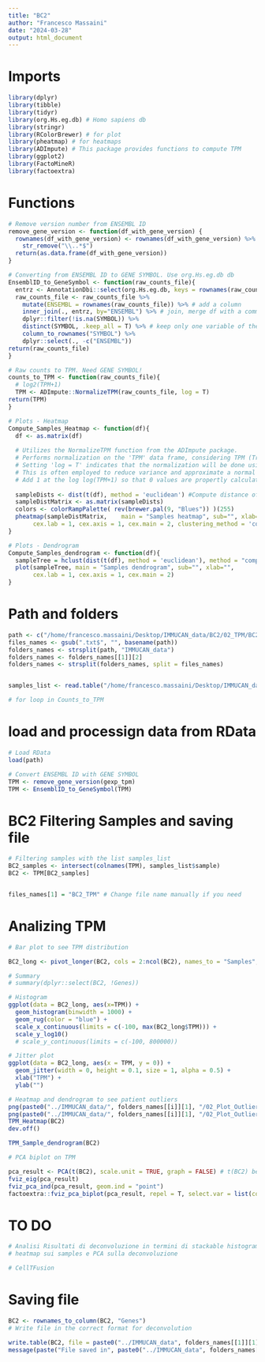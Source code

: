 ```yaml
---
title: "BC2"
author: "Francesco Massaini"
date: "2024-03-28"
output: html_document
---
```


# Imports
```r
library(dplyr)
library(tibble)
library(tidyr)
library(org.Hs.eg.db) # Homo sapiens db
library(stringr)
library(RColorBrewer) # for plot
library(pheatmap) # for heatmaps
library(ADImpute) # This package provides functions to compute TPM
library(ggplot2)
library(FactoMineR)
library(factoextra)
```

# Functions
```r
# Remove version number from ENSEMBL ID
remove_gene_version <- function(df_with_gene_version) {
  rownames(df_with_gene_version) <- rownames(df_with_gene_version) %>% 
    str_remove("\\..*$") 
  return(as.data.frame(df_with_gene_version))
}

# Converting from ENSEMBL ID to GENE SYMBOL. Use org.Hs.eg.db db 
EnsemblID_to_GeneSymbol <- function(raw_counts_file){
  entrz <- AnnotationDbi::select(org.Hs.eg.db, keys = rownames(raw_counts_file), columns = "SYMBOL", keytype = "ENSEMBL") # keys are the data to overlap. columns is the column to replace and keytype is the column where to find corrispondences   # entrz is a df storing ENSEMBL ID and GENE SYMBOLS. ENSEMBL ID are selected by the ROW NAMES of your raw_counts_file 
  raw_counts_file <- raw_counts_file %>%
    mutate(ENSEMBL = rownames(raw_counts_file)) %>% # add a column
    inner_join(., entrz, by="ENSEMBL") %>% # join, merge df with a common column (ENSEMBL)
    dplyr::filter(!is.na(SYMBOL)) %>%
    distinct(SYMBOL, .keep_all = T) %>% # keep only one variable of the duplicated symbols
    column_to_rownames("SYMBOL") %>% 
    dplyr::select(., -c("ENSEMBL"))
return(raw_counts_file)  
}

# Raw counts to TPM. Need GENE SYMBOL!
counts_to_TPM <- function(raw_counts_file){
  # log2(TPM+1) 
  TPM <- ADImpute::NormalizeTPM(raw_counts_file, log = T)
return(TPM)  
}

# Plots - Heatmap
Compute_Samples_Heatmap <- function(df){
  df <- as.matrix(df)
  
  # Utilizes the NormalizeTPM function from the ADImpute package.
  # Performs normalization on the 'TPM' data frame, considering TPM (Transcripts Per Million) values.
  # Setting 'log = T' indicates that the normalization will be done using the logarithm of TPM values.
  # This is often employed to reduce variance and approximate a normal distribution.
  # Add 1 at the log log(TPM+1) so that 0 values are propertly calculated
  
  sampleDists <- dist(t(df), method = 'euclidean') #Compute distance of the matrix. DO NOT DO IT FOR GENES. dist take into account rows! So to look at the patients you need to transpose. Distance is computed with eucledian metric. Remember you need to transpose (t) the matrix because dist takes rows (and samples are into columns) 
  sampleDistMatrix <- as.matrix(sampleDists)
  colors <- colorRampPalette( rev(brewer.pal(9, "Blues")) )(255)
  pheatmap(sampleDistMatrix,    main = "Samples heatmap", sub="", xlab="",
       cex.lab = 1, cex.axis = 1, cex.main = 2, clustering_method = 'complete')
}

# Plots - Dendrogram
Compute_Samples_dendrogram <- function(df){
  sampleTree = hclust(dist(t(df), method = 'euclidean'), method = "complete");
  plot(sampleTree, main = "Samples dendrogram", sub="", xlab="", 
       cex.lab = 1, cex.axis = 1, cex.main = 2)
}

```

# Path and folders
```r
path <- c("/home/francesco.massaini/Desktop/IMMUCAN_data/BC2/02_TPM/BC2_estimated_TPM.RData")
files_names <- gsub(".txt$", "", basename(path))
folders_names <- strsplit(path, "IMMUCAN_data")
folders_names <- folders_names[[1]][2]
folders_names <- strsplit(folders_names, split = files_names)


samples_list <- read.table("/home/francesco.massaini/Desktop/IMMUCAN_data/BC2/Patient_to_include_from_rna_samples_bc2_to_create_custom_cohort.tsv", header = TRUE, sep = "\t")

# for loop in Counts_to_TPM

```

# load and processign data from RData
```r
# Load RData
load(path)

# Convert ENSEMBL ID with GENE SYMBOL
TPM <- remove_gene_version(gexp_tpm)
TPM <- EnsemblID_to_GeneSymbol(TPM)
```

# BC2 Filtering Samples and saving file
```r
# Filtering samples with the list samples_list
BC2_samples <- intersect(colnames(TPM), samples_list$sample)
BC2 <- TPM[BC2_samples] 


files_names[1] = "BC2_TPM" # Change file name manually if you need
```


# Analizing TPM
```r
# Bar plot to see TPM distribution

BC2_long <- pivot_longer(BC2, cols = 2:ncol(BC2), names_to = "Samples", values_to = "TPM")

# Summary
# summary(dplyr::select(BC2, !Genes))

# Histogram
ggplot(data = BC2_long, aes(x=TPM)) + 
  geom_histogram(binwidth = 1000) +
  geom_rug(color = "blue") +
  scale_x_continuous(limits = c(-100, max(BC2_long$TPM))) +
  scale_y_log10()
  # scale_y_continuous(limits = c(-100, 800000))

# Jitter plot  
ggplot(data = BC2_long, aes(x = TPM, y = 0)) +
  geom_jitter(width = 0, height = 0.1, size = 1, alpha = 0.5) +
  xlab("TPM") +
  ylab("")
```
```r
# Heatmap and dendrogram to see patient outliers
png(paste0("../IMMUCAN_data/", folders_names[[i]][1], "/02_Plot_Outliers/", files_names[i],"_outliers"), width = 16)
png(paste0("../IMMUCAN_data/", folders_names[[i]][1], "/02_Plot_Outliers/", files_names[i],"_outliers"), width = ) # folders_names[[i]][1] double square bracket to access to the i vector, single bracket to access to the first value of the i vector 
TPM_Heatmap(BC2)
dev.off()

TPM_Sample_dendrogram(BC2)


```

```r
# PCA biplot on TPM

pca_result <- PCA(t(BC2), scale.unit = TRUE, graph = FALSE) # t(BC2) because PCA takes rows 
fviz_eig(pca_result)
fviz_pca_ind(pca_result, geom.ind = "point")
factoextra::fviz_pca_biplot(pca_result, repel = T, select.var = list(contrib = 5), label = "var") # repel = T do not overlap the text, select.var = list(contrib = 5) shows only the most 5 variable feature (variables) that contributes to separation. label = var , put label ONLY on the 5 variables
```

# TO DO
```r
 
# Analisi Risultati di deconvoluzione in termini di stackable histograms
# heatmap sui samples e PCA sulla deconvoluzione

# CellTFusion
```


# Saving file
```r

BC2 <- rownames_to_column(BC2, "Genes") 
# Write file in the correct format for deconvolution

write.table(BC2, file = paste0("../IMMUCAN_data", folders_names[[1]][1], files_names[1],"_fromRdata.txt"), quote = F, sep = "\t", row.names = F)
message(paste("File saved in", paste0("../IMMUCAN_data", folders_names[[1]][1], files_names[1],"_fromRdata.txt")) )
```

